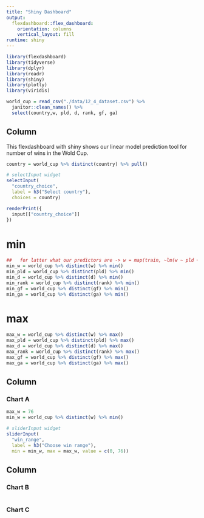```yaml
---
title: "Shiny Dashboard"
output: 
  flexdashboard::flex_dashboard:
    orientation: columns
    vertical_layout: fill
runtime: shiny
---
```


```r
library(flexdashboard)
library(tidyverse)
library(dplyr)
library(readr)
library(shiny)
library(plotly)
library(viridis)
```

```r
world_cup = read_csv("./data/12_4_dataset.csv") %>%
  janitor::clean_names() %>%
  select(country,w, pld, d, rank, gf, ga)
```

Column {.sidebar}
-----------------------------------------------------------------------
This flexdashboard with shiny shows our linear model prediction tool for number of wins
in the Wold Cup. 

```r
country = world_cup %>% distinct(country) %>% pull()

# selectInput widget
selectInput(
  "country_choice", 
  label = h3("Select country"),
  choices = country)
```

```r
renderPrint({ 
  input[["country_choice"]]
})

```



# min 

```r
##   for latter what our predictors are -> w = map(train, ~lm(w ~ pld + d + rank + gf + ga, data = .x)))
min_w = world_cup %>% distinct(w) %>% min()
min_pld = world_cup %>% distinct(pld) %>% min()
min_d = world_cup %>% distinct(d) %>% min()
min_rank = world_cup %>% distinct(rank) %>% min()
min_gf = world_cup %>% distinct(gf) %>% min()
min_ga = world_cup %>% distinct(ga) %>% min()
```

# max

```r
max_w = world_cup %>% distinct(w) %>% max()
max_pld = world_cup %>% distinct(pld) %>% max()
max_d = world_cup %>% distinct(d) %>% max()
max_rank = world_cup %>% distinct(rank) %>% max()
max_gf = world_cup %>% distinct(gf) %>% max()
max_ga = world_cup %>% distinct(ga) %>% max()
```

Column {data-width=650}
-----------------------------------------------------------------------

### Chart A

```r
max_w = 76
min_w = world_cup %>% distinct(w) %>% min()

# sliderInput widget
sliderInput(
  "win_range", 
  label = h3("Choose win range"), 
  min = min_w, max = max_w, value = c(0, 76))
```

Column {data-width=350}
-----------------------------------------------------------------------

### Chart B

```r

```

### Chart C

```r

```

